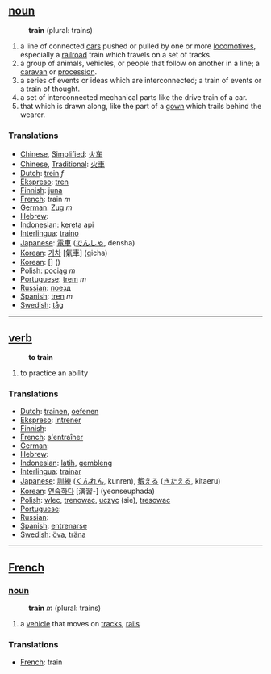 == [[noun]] ==
:'''train''' (plural: trains)
#a line of connected [[car]]s pushed or pulled by one or more [[locomotive]]s, especially a [[railroad]] train which travels on a set of tracks.
#a group of animals, vehicles, or people that follow on another in a line; a [[caravan]] or [[procession]].
#a series of events or ideas which are interconnected; a train of events or a train of thought.
#a set of interconnected mechanical parts like the drive train of a car.
#that which is drawn along, like the part of a [[gown]] which trails behind the wearer.

=== Translations ===
*[[Chinese]], [[Simplified]]: [[火车]]
*[[Chinese]], [[Traditional]]: [[火車]]
*[[Dutch]]: [[trein]] ''f''
*[[Ekspreso]]: [[tren]]
*[[Finnish]]: [[juna]]
*[[French]]: train ''m''
*[[German]]: [[Zug]] ''m''
*[[Hebrew]]: [[]] '' ''
*[[Indonesian]]: [[kereta]] [[api]]
*[[Interlingua]]: [[traino]]
*[[Japanese]]: [[電車]] ([[でんしゃ]], densha)
*[[Korean]]: [[기차]] [氣車] (gicha)
*[[Korean]]: [[]] [] ()
*[[Polish]]: [[pociąg]] ''m''
*[[Portuguese]]: [[trem]] ''m''
*[[Russian]]: [[поезд]]
*[[Spanish]]: [[tren]] ''m''
*[[Swedish]]: [[tåg]] 

----

== [[verb]] ==
:'''to train'''
# to practice an ability

=== Translations ===
*[[Dutch]]: [[trainen]], [[oefenen]]
*[[Ekspreso]]: [[intrener]]
*[[Finnish]]: [[]]
*[[French]]: [[s'entraîner]]
*[[German]]: [[]]
*[[Hebrew]]: [[]]
*[[Indonesian]]: [[latih]], [[gembleng]]
*[[Interlingua]]: [[trainar]]
*[[Japanese]]: [[訓練]] ([[くんれん]], kunren), [[鍛える]] ([[きたえる]], kitaeru)
*[[Korean]]: [[연습하다]] [演習-] (yeonseuphada)
*[[Polish]]: [[wlec]], [[trenowac]], [[uczyc]] (sie), [[tresowac]]
*[[Portuguese]]: [[]]
*[[Russian]]: [[]]
*[[Spanish]]: [[entrenarse]]
*[[Swedish]]: [[öva]], [[träna]]

----

==[[French]]==
=== [[noun]] ===
:'''train''' ''m'' (plural: trains)
# a [[vehicle]] that moves on [[track]]s, [[rail]]s

=== Translations ===
*[[French]]: train